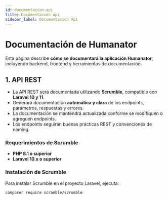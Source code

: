 ```yaml
---
id: documentacion-api
title: Documentacion api
sidebar_label: Documentacion Api
---
```


# Documentación de Humanator

Esta página describe **cómo se documentará la aplicación Humanator**, incluyendo backend, frontend y herramientas de documentación.

## 1. API REST

- La API REST será documentada utilizando **Scrumble**, compatible con **Laravel 10 y 11**.
- Generará documentación **automática y clara** de los endpoints, parámetros, respuestas y errores.
- La documentación se mantendrá actualizada conforme se modifiquen o agreguen endpoints.
- Los endpoints seguirán buenas prácticas REST y convenciones de naming.

### Requerimientos de Scrumble

- **PHP 8.1 o superior**  
- **Laravel 10.x o superior**

### Instalación de Scrumble

Para instalar Scrumble en el proyecto Laravel, ejecuta:

```bash
composer require scramble/scrumble
